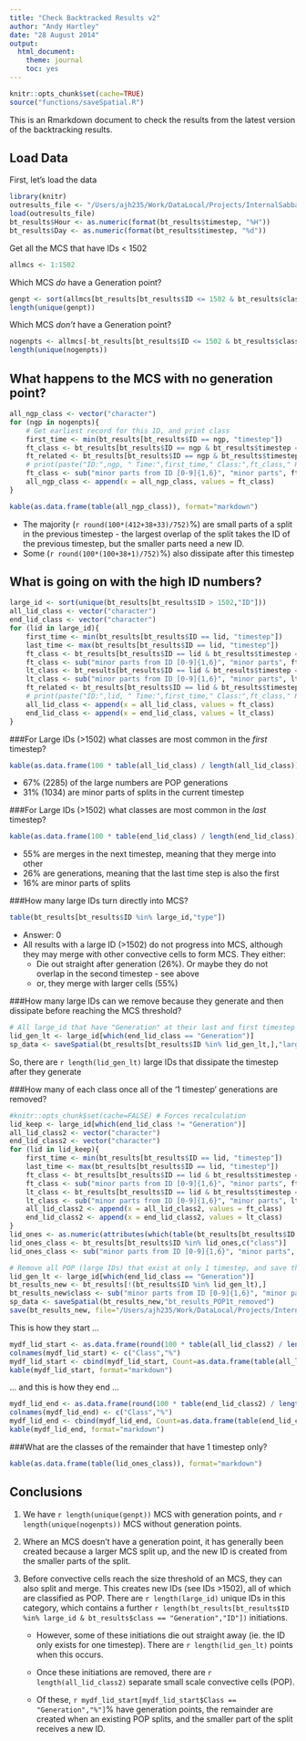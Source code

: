 ```yaml
---
title: "Check Backtracked Results v2"
author: "Andy Hartley"
date: "28 August 2014"
output:
  html_document:
    theme: journal
    toc: yes
---
```


```r
knitr::opts_chunk$set(cache=TRUE)
source("functions/saveSpatial.R")
```

This is an Rmarkdown document to check the results from the latest version of the backtracking results. 

## Load Data

First, let's load the data

```r
library(knitr)
outresults_file <- "/Users/ajh235/Work/DataLocal/Projects/InternalSabbatical/Results/backtracked_results_1000km_5min.Rdata"
load(outresults_file)
bt_results$Hour <- as.numeric(format(bt_results$timestep, "%H"))
bt_results$Day <- as.numeric(format(bt_results$timestep, "%d"))
```

Get all the MCS that have IDs < 1502
```r
allmcs <- 1:1502
```

Which MCS *do* have a Generation point?
```r
genpt <- sort(allmcs[bt_results[bt_results$ID <= 1502 & bt_results$class == "Generation","ID"]])
length(unique(genpt))
```

Which MCS *don't* have a Generation point?
```r
nogenpts <- allmcs[-bt_results[bt_results$ID <= 1502 & bt_results$class == "Generation","ID"]]
length(unique(nogenpts))
```

## What happens to the MCS with no generation point?
```r
all_ngp_class <- vector("character")
for (ngp in nogenpts){
    # Get earliest record for this ID, and print class
    first_time <- min(bt_results[bt_results$ID == ngp, "timestep"])
    ft_class <- bt_results[bt_results$ID == ngp & bt_results$timestep == first_time, "class"]
    ft_related <- bt_results[bt_results$ID == ngp & bt_results$timestep == first_time, "related"]
    # print(paste("ID:",ngp, " Time:",first_time," Class:",ft_class," Related:",ft_related))
    ft_class <- sub("minor parts from ID [0-9]{1,6}", "minor parts", ft_class)
    all_ngp_class <- append(x = all_ngp_class, values = ft_class)
}
```

```r
kable(as.data.frame(table(all_ngp_class)), format="markdown")
```

 * The majority (`r round(100*(412+38+33)/752)`%) are small parts of a split in the previous timestep - the largest overlap of the split takes the ID of the previous timestep, but the smaller parts need a new ID.
 * Some (`r round(100*(100+38+1)/752)`%) also dissipate after this timestep

## What is going on with the high ID numbers? 
```r
large_id <- sort(unique(bt_results[bt_results$ID > 1502,"ID"]))
all_lid_class <- vector("character")
end_lid_class <- vector("character")
for (lid in large_id){
    first_time <- min(bt_results[bt_results$ID == lid, "timestep"])
    last_time <- max(bt_results[bt_results$ID == lid, "timestep"])
    ft_class <- bt_results[bt_results$ID == lid & bt_results$timestep == first_time, "class"]
    ft_class <- sub("minor parts from ID [0-9]{1,6}", "minor parts", ft_class)
    lt_class <- bt_results[bt_results$ID == lid & bt_results$timestep == last_time, "class"]
    lt_class <- sub("minor parts from ID [0-9]{1,6}", "minor parts", lt_class)
    ft_related <- bt_results[bt_results$ID == lid & bt_results$timestep == first_time, "related"]
    # print(paste("ID:",lid, " Time:",first_time," Class:",ft_class," Related:",ft_related))
    all_lid_class <- append(x = all_lid_class, values = ft_class)
    end_lid_class <- append(x = end_lid_class, values = lt_class)
}
```

###For Large IDs (>1502) what classes are most common in the _first_ timestep?
```r
kable(as.data.frame(100 * table(all_lid_class) / length(all_lid_class)), format="markdown")
```

 * 67% (2285) of the large numbers are POP generations
 * 31% (1034) are minor parts of splits in the current timestep


###For Large IDs (>1502) what classes are most common in the _last_ timestep?
```r
kable(as.data.frame(100 * table(end_lid_class) / length(end_lid_class)), format="markdown")
```

 * 55% are merges in the next timestep, meaning that they merge into other 
 * 26% are generations, meaning that the last time step is also the first
 * 16% are minor parts of splits

###How many large IDs turn directly into MCS?
```r
table(bt_results[bt_results$ID %in% large_id,"type"])
```
 
 * Answer: 0
 * All results with a large ID (>1502) do not progress into MCS, although they may merge with other convective cells to form MCS. They either:
    + Die out straight after generation (26%). Or maybe they do not overlap in the second timestep - see above
    + or, they merge with larger cells (55%)

###How many large IDs can we remove because they generate and then dissipate before reaching the MCS threshold?
```r
# All large_id that have "Generation" at their last and first timestep
lid_gen_lt <- large_id[which(end_lid_class == "Generation")]
sp_data <- saveSpatial(bt_results[bt_results$ID %in% lid_gen_lt,],"largeIDs_gen_in_last_timestep")
```

So, there are `r length(lid_gen_lt)` large IDs that dissipate the timestep after they generate

###How many of each class once all of the '1 timestep' generations are removed?

```r
#knitr::opts_chunk$set(cache=FALSE) # Forces recalculation
lid_keep <- large_id[which(end_lid_class != "Generation")]
all_lid_class2 <- vector("character")
end_lid_class2 <- vector("character")
for (lid in lid_keep){
    first_time <- min(bt_results[bt_results$ID == lid, "timestep"])
    last_time <- max(bt_results[bt_results$ID == lid, "timestep"])
    ft_class <- bt_results[bt_results$ID == lid & bt_results$timestep == first_time, "class"]
    ft_class <- sub("minor parts from ID [0-9]{1,6}", "minor parts", ft_class)
    lt_class <- bt_results[bt_results$ID == lid & bt_results$timestep == last_time, "class"]
    lt_class <- sub("minor parts from ID [0-9]{1,6}", "minor parts", lt_class)
    all_lid_class2 <- append(x = all_lid_class2, values = ft_class)
    end_lid_class2 <- append(x = end_lid_class2, values = lt_class)
}
lid_ones <- as.numeric(attributes(which(table(bt_results[bt_results$ID %in% lid_keep,"ID"])==1))$names)
lid_ones_class <- bt_results[bt_results$ID %in% lid_ones,c("class")]
lid_ones_class <- sub("minor parts from ID [0-9]{1,6}", "minor parts", lid_ones_class)
```

```r
# Remove all POP (large IDs) that exist at only 1 timestep, and save the spatial data
lid_gen_lt <- large_id[which(end_lid_class == "Generation")]
bt_results_new <- bt_results[!(bt_results$ID %in% lid_gen_lt),]
bt_results_new$class <- sub("minor parts from ID [0-9]{1,6}", "minor parts", bt_results_new$class)
sp_data <- saveSpatial(bt_results_new,"bt_results_POP1t_removed")
save(bt_results_new, file="/Users/ajh235/Work/DataLocal/Projects/InternalSabbatical/Results/backtracked_results_1000km_5min_POP1t_removed.Rdata")
```


This is how they start ...

```r
mydf_lid_start <- as.data.frame(round(100 * table(all_lid_class2) / length(all_lid_class2)))
colnames(mydf_lid_start) <- c("Class","%")
mydf_lid_start <- cbind(mydf_lid_start, Count=as.data.frame(table(all_lid_class2))$Freq)
kable(mydf_lid_start, format="markdown")
```

... and this is how they end ...
```r
mydf_lid_end <- as.data.frame(round(100 * table(end_lid_class2) / length(end_lid_class2)))
colnames(mydf_lid_end) <- c("Class","%")
mydf_lid_end <- cbind(mydf_lid_end, Count=as.data.frame(table(end_lid_class2))$Freq)
kable(mydf_lid_end, format="markdown")
```



###What are the classes of the remainder that have 1 timestep only?

```r
kable(as.data.frame(table(lid_ones_class)), format="markdown")
```


## Conclusions

1. We have `r length(unique(genpt))` MCS with generation points, and `r length(unique(nogenpts))` MCS without generation points. 

2. Where an MCS doesn't have a generation point, it has generally been created because a larger MCS split up, and the new ID is created from the smaller parts of the split.

3. Before convective cells reach the size threshold of an MCS, they can also split and merge. This creates new IDs (see IDs >1502), all of which are classified as POP. There are `r length(large_id)` unique IDs in this category, which contains a further `r length(bt_results[bt_results$ID %in% large_id & bt_results$class == "Generation","ID"])` initiations.

    + However, some of these initiations die out straight away (ie. the ID only exists for one timestep). There are `r length(lid_gen_lt)` points when this occurs.
    
    + Once these initiations are removed, there are `r length(all_lid_class2)` separate small scale convective cells (POP). 
    
    + Of these, `r mydf_lid_start[mydf_lid_start$Class == "Generation","%"]`% have generation points, the remainder are created when an existing POP splits, and the smaller part of the split receives a new ID.



